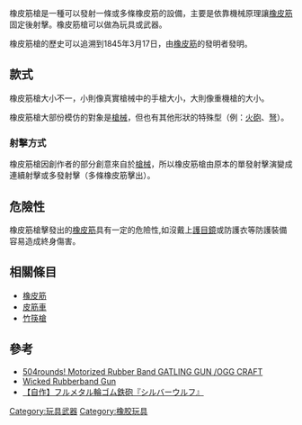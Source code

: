 {{unreferenced|time=2010-06-10T02:49:43+00:00}}
橡皮筋槍是一種可以發射一條或多條橡皮筋的設備，主要是依靠機械原理讓[[橡皮筋|橡皮筋]]固定後射擊。橡皮筋槍可以做為玩具或武器。

橡皮筋槍的歷史可以追溯到1845年3月17日，由[[橡皮筋|橡皮筋]]的發明者{{link-en|史蒂芬·派瑞|Stephen Perry (inventor)}}發明。
==款式==
橡皮筋槍大小不一，小則像真實槍械中的手槍大小，大則像重機槍的大小。

橡皮筋槍大部份模仿的對象是[[槍械|槍械]]，但也有其他形狀的特殊型（例：[[火砲|火砲]]、[[弩|弩]]）。

=== 射擊方式 ===
橡皮筋槍因創作者的部分創意來自於[[槍械|槍械]]，所以橡皮筋槍由原本的單發射擊演變成連續射擊或多發射擊（多條橡皮筋擊出）。

==危險性==
橡皮筋槍擊發出的[[橡皮筋|橡皮筋]]具有一定的危險性,如沒戴上[[護目鏡|護目鏡]]或防護衣等防護裝備容易造成終身傷害。

==相關條目==
*[[橡皮筋|橡皮筋]]
*[[皮筋車|皮筋車]]
*[[竹筷槍|竹筷槍]]

==參考==
*[http://www.youtube.com/watch?v=XeDXVN52cHI&feature=PlayList&p=AD2EFE077A416866&playnext_from=PL&index=0&playnext=1 504rounds! Motorized Rubber Band GATLING GUN /OGG CRAFT] {{Wayback|url=http://www.youtube.com/watch?v=XeDXVN52cHI&feature=PlayList&p=AD2EFE077A416866&playnext_from=PL&index=0&playnext=1 |date=20160416052003 }}
*[http://www.youtube.com/watch?v=XlwDpZJypTY&feature=related Wicked Rubberband Gun]
*[http://www.youtube.com/watch?v=ZFAu2aTtYlY&feature=related 【自作】フルメタル輪ゴム鉄砲『シルバーウルフ』]

[[Category:玩具武器|Category:玩具武器]]
[[Category:橡胶玩具|Category:橡胶玩具]]